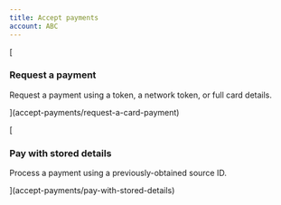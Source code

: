 ```yaml
---
title: Accept payments
account: ABC
---
```



[

### Request a payment

Request a payment using a token, a network token, or full card details.



](accept-payments/request-a-card-payment)

[

### Pay with stored details

Process a payment using a previously-obtained source ID.



](accept-payments/pay-with-stored-details)

  




